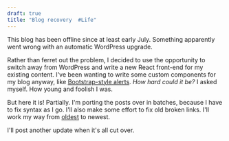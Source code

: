 ```yaml
---
draft: true
title: "Blog recovery  #Life"
---
```


This blog has been offline since at least early July. Something apparently went wrong with an automatic WordPress upgrade.

Rather than ferret out the problem, I decided to use the opportunity to switch away from WordPress and write a new React front-end for my existing content. I've been wanting to write some custom components for my blog anyway, like [Bootstrap-style alerts](https://getbootstrap.com/docs/5.2/components/alerts/). *How hard could it be?* I asked myself. How young and foolish I was.

But here it is! Partially. I'm porting the posts over in batches, because I have to fix syntax as I go. I'll also make some effort to fix old broken links. I'll work my way from [oldest](/2004/05/15/systemcomponentmodel) to newest.

I'll post another update when it's all cut over.
